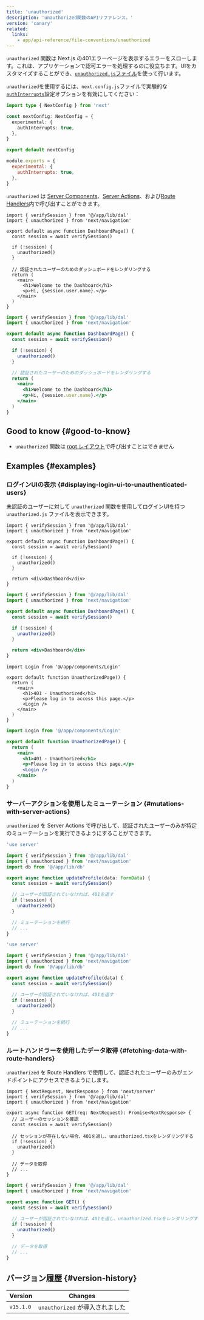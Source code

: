 ```yaml
---
title: 'unauthorized'
description: 'unauthorized関数のAPIリファレンス。'
version: 'canary'
related:
  links:
    - app/api-reference/file-conventions/unauthorized
---
```


`unauthorized` 関数は Next.js の401エラーページを表示するエラーをスローします。これは、アプリケーションで認可エラーを処理するのに役立ちます。UIをカスタマイズすることができ、[`unauthorized.js`ファイル](/docs/app/api-reference/file-conventions/unauthorized)を使って行います。

`unauthorized`を使用するには、`next.config.js`ファイルで実験的な[`authInterrupts`](/docs/app/api-reference/config/next-config-js/authInterrupts)設定オプションを有効にしてください：

<Tabs>
<TabItem value="ts" label="TypeScript">

```ts title="next.config.ts" switcher
import type { NextConfig } from 'next'

const nextConfig: NextConfig = {
  experimental: {
    authInterrupts: true,
  },
}

export default nextConfig
```

</TabItem>
<TabItem value="js" label="JavaScript">

```js title="next.config.js" switcher
module.exports = {
  experimental: {
    authInterrupts: true,
  },
}
```

</TabItem>
</Tabs>

`unauthorized` は [Server Components](/docs/app/building-your-application/rendering/server-components)、[Server Actions](/docs/app/building-your-application/data-fetching/server-actions-and-mutations)、および[Route Handlers](/docs/app/building-your-application/routing/route-handlers)内で呼び出すことができます。

<Tabs>
<TabItem value="tsx" label="TypeScript">

```tsx title="app/dashboard/page.tsx" switcher
import { verifySession } from '@/app/lib/dal'
import { unauthorized } from 'next/navigation'

export default async function DashboardPage() {
  const session = await verifySession()

  if (!session) {
    unauthorized()
  }

  // 認証されたユーザーのためのダッシュボードをレンダリングする
  return (
    <main>
      <h1>Welcome to the Dashboard</h1>
      <p>Hi, {session.user.name}.</p>
    </main>
  )
}
```

</TabItem>
<TabItem value="jsx" label="JavaScript">

```jsx title="app/dashboard/page.js" switcher
import { verifySession } from '@/app/lib/dal'
import { unauthorized } from 'next/navigation'

export default async function DashboardPage() {
  const session = await verifySession()

  if (!session) {
    unauthorized()
  }

  // 認証されたユーザーのためのダッシュボードをレンダリングする
  return (
    <main>
      <h1>Welcome to the Dashboard</h1>
      <p>Hi, {session.user.name}.</p>
    </main>
  )
}
```

</TabItem>
</Tabs>

## Good to know {#good-to-know}

- `unauthorized` 関数は [root レイアウト](/docs/app/building-your-application/routing/layouts-and-templates#root-layout-required)で呼び出すことはできません

## Examples {#examples}

### ログインUIの表示 {#displaying-login-ui-to-unauthenticated-users}

未認証のユーザーに対して `unauthorized` 関数を使用してログインUIを持つ `unauthorized.js` ファイルを表示できます。

<Tabs>
<TabItem value="tsx" label="TypeScript">

```tsx title="app/dashboard/page.tsx" switcher
import { verifySession } from '@/app/lib/dal'
import { unauthorized } from 'next/navigation'

export default async function DashboardPage() {
  const session = await verifySession()

  if (!session) {
    unauthorized()
  }

  return <div>Dashboard</div>
}
```

</TabItem>
<TabItem value="jsx" label="JavaScript">

```jsx title="app/dashboard/page.js" switcher
import { verifySession } from '@/app/lib/dal'
import { unauthorized } from 'next/navigation'

export default async function DashboardPage() {
  const session = await verifySession()

  if (!session) {
    unauthorized()
  }

  return <div>Dashboard</div>
}
```

</TabItem>
</Tabs>

<Tabs>
<TabItem value="tsx" label="TypeScript">

```tsx title="app/unauthorized.tsx" switcher
import Login from '@/app/components/Login'

export default function UnauthorizedPage() {
  return (
    <main>
      <h1>401 - Unauthorized</h1>
      <p>Please log in to access this page.</p>
      <Login />
    </main>
  )
}
```

</TabItem>
<TabItem value="jsx" label="JavaScript">

```jsx title="app/unauthorized.js" switcher
import Login from '@/app/components/Login'

export default function UnauthorizedPage() {
  return (
    <main>
      <h1>401 - Unauthorized</h1>
      <p>Please log in to access this page.</p>
      <Login />
    </main>
  )
}
```

</TabItem>
</Tabs>

### サーバーアクションを使用したミューテーション {#mutations-with-server-actions}

`unauthorized` を Server Actions で呼び出して、認証されたユーザーのみが特定のミューテーションを実行できるようにすることができます。

<Tabs>
<TabItem value="ts" label="TypeScript">

```ts title="app/actions/update-profile.ts" switcher
'use server'

import { verifySession } from '@/app/lib/dal'
import { unauthorized } from 'next/navigation'
import db from '@/app/lib/db'

export async function updateProfile(data: FormData) {
  const session = await verifySession()

  // ユーザーが認証されていなければ、401を返す
  if (!session) {
    unauthorized()
  }

  // ミューテーションを続行
  // ...
}
```

</TabItem>
<TabItem value="js" label="JavaScript">

```js title="app/actions/update-profile.js" switcher
'use server'

import { verifySession } from '@/app/lib/dal'
import { unauthorized } from 'next/navigation'
import db from '@/app/lib/db'

export async function updateProfile(data) {
  const session = await verifySession()

  // ユーザーが認証されていなければ、401を返す
  if (!session) {
    unauthorized()
  }

  // ミューテーションを続行
  // ...
}
```

</TabItem>
</Tabs>

### ルートハンドラーを使用したデータ取得 {#fetching-data-with-route-handlers}

`unauthorized` を Route Handlers で使用して、認証されたユーザーのみがエンドポイントにアクセスできるようにします。

<Tabs>
<TabItem value="tsx" label="TypeScript">

```tsx title="app/api/profile/route.ts" switcher
import { NextRequest, NextResponse } from 'next/server'
import { verifySession } from '@/app/lib/dal'
import { unauthorized } from 'next/navigation'

export async function GET(req: NextRequest): Promise<NextResponse> {
  // ユーザーのセッションを確認
  const session = await verifySession()

  // セッションが存在しない場合、401を返し、unauthorized.tsxをレンダリングする
  if (!session) {
    unauthorized()
  }

  // データを取得
  // ...
}
```

</TabItem>
<TabItem value="jsx" label="JavaScript">

```jsx title="app/api/profile/route.js" switcher
import { verifySession } from '@/app/lib/dal'
import { unauthorized } from 'next/navigation'

export async function GET() {
  const session = await verifySession()

  // ユーザーが認証されていなければ、401を返し、unauthorized.tsxをレンダリングする
  if (!session) {
    unauthorized()
  }

  // データを取得
  // ...
}
```

</TabItem>
</Tabs>

## バージョン履歴 {#version-history}

| Version   | Changes                         |
| --------- | ------------------------------- |
| `v15.1.0` | `unauthorized` が導入されました |
